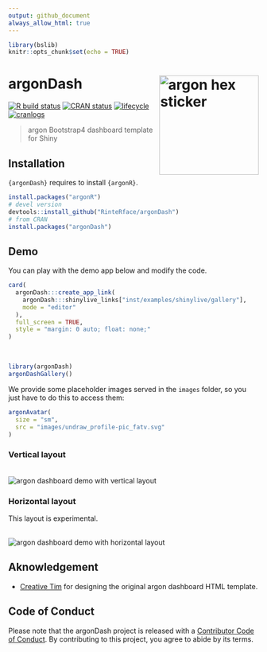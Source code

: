 ```yaml
---
output: github_document
always_allow_html: true
---
```


```r
library(bslib)
knitr::opts_chunk$set(echo = TRUE)
```

# argonDash <img src="http://www.rinterface.com/inst/images/argonDash.svg" width=200 align="right" alt="argon hex sticker"/>

[![R build status](https://github.com/RinteRface/argonDash/workflows/R-CMD-check/badge.svg)](https://github.com/RinteRface/argonDash/actions)
[![CRAN status](https://www.r-pkg.org/badges/version/argonDash)](https://cran.r-project.org/package=argonDash)
[![lifecycle](https://img.shields.io/badge/lifecycle-maturing-ff69b4.svg)](https://lifecycle.r-lib.org/articles/stages.html#maturing)
[![cranlogs](https://cranlogs.r-pkg.org/badges/argonDash)](https://cran.r-project.org/package=argonDash)

> argon Bootstrap4 dashboard template for Shiny

## Installation

`{argonDash}` requires to install `{argonR}`.

```r
install.packages("argonR")
# devel version
devtools::install_github("RinteRface/argonDash")
# from CRAN
install.packages("argonDash")
```

## Demo

You can play with the demo app below and modify the code.

```r
card(
  argonDash:::create_app_link(
    argonDash:::shinylive_links["inst/examples/shinylive/gallery"],
    mode = "editor"
  ),
  full_screen = TRUE,
  style = "margin: 0 auto; float: none;"
)
```

<br/>

```r
library(argonDash)
argonDashGallery()
```

We provide some placeholder images served in the `images` folder, so you just have to do this to access them:

```r
argonAvatar(
  size = "sm",
  src = "images/undraw_profile-pic_fatv.svg"
)
```

### Vertical layout
<br>
<img src="man/figures/argonDashDemo.png" alt="argon dashboard demo with vertical layout">

### Horizontal layout

This layout is experimental.

<br>
<img src="man/figures/argonDashDemo_horizontal.png" alt="argon dashboard demo with horizontal layout">

## Aknowledgement

* [Creative Tim](https://www.creative-tim.com/) for designing the original argon dashboard HTML template.

## Code of Conduct
  
  Please note that the argonDash project is released with a [Contributor Code of Conduct](https://contributor-covenant.org/version/2/0/CODE_OF_CONDUCT.html). By contributing to this project, you agree to abide by its terms.